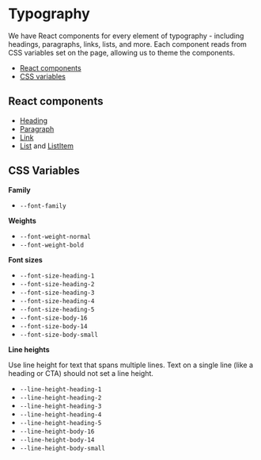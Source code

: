 
<Meta title="Foundations/Typography" />

# Typography

We have React components for every element of typography - including headings,
paragraphs, links, lists, and more. Each component reads from CSS variables set
on the page, allowing us to theme the components.

- [React components]
- [CSS variables]

## React components

- [Heading]
- [Paragraph]
- [Link]
- [List] and [ListItem]

## CSS Variables

**Family**

- `--font-family`

**Weights**

- `--font-weight-normal`
- `--font-weight-bold`

**Font sizes**

- `--font-size-heading-1`
- `--font-size-heading-2`
- `--font-size-heading-3`
- `--font-size-heading-4`
- `--font-size-heading-5`
- `--font-size-body-16`
- `--font-size-body-14`
- `--font-size-body-small`

**Line heights**

<Alert>
  Use line height for text that spans multiple lines. Text on a single line
  (like a heading or CTA) should not set a line height.
</Alert>

- `--line-height-heading-1`
- `--line-height-heading-2`
- `--line-height-heading-3`
- `--line-height-heading-4`
- `--line-height-heading-5`
- `--line-height-body-16`
- `--line-height-body-14`
- `--line-height-body-small`

[react components]: #react-components
[css variables]: #css-variables
[heading]: #
[paragraph]: #
[link]: #
[list]: #
[listitem]: #
